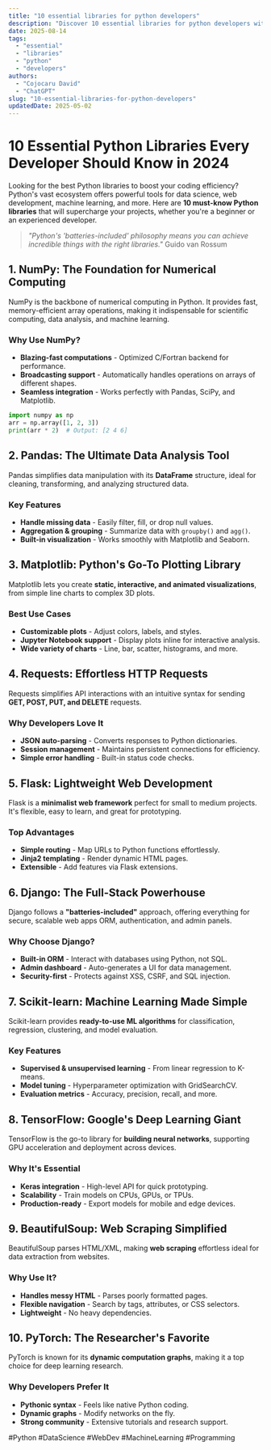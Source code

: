```yaml
---
title: "10 essential libraries for python developers"
description: "Discover 10 essential libraries for python developers with this in-depth guide, providing actionable insights and practical tips to boost your knowledge and results."
date: 2025-08-14
tags:
  - "essential"
  - "libraries"
  - "python"
  - "developers"
authors:
  - "Cojocaru David"
  - "ChatGPT"
slug: "10-essential-libraries-for-python-developers"
updatedDate: 2025-05-02
---
```


# 10 Essential Python Libraries Every Developer Should Know in 2024  

Looking for the best Python libraries to boost your coding efficiency? Python's vast ecosystem offers powerful tools for data science, web development, machine learning, and more. Here are **10 must-know Python libraries** that will supercharge your projects, whether you're a beginner or an experienced developer.  

> *"Python's 'batteries-included' philosophy means you can achieve incredible things with the right libraries."*   Guido van Rossum  

## 1. NumPy: The Foundation for Numerical Computing  

NumPy is the backbone of numerical computing in Python. It provides fast, memory-efficient array operations, making it indispensable for scientific computing, data analysis, and machine learning.  

### Why Use NumPy?  
- **Blazing-fast computations** - Optimized C/Fortran backend for performance.  
- **Broadcasting support** - Automatically handles operations on arrays of different shapes.  
- **Seamless integration** - Works perfectly with Pandas, SciPy, and Matplotlib.  

```python
import numpy as np  
arr = np.array([1, 2, 3])  
print(arr * 2)  # Output: [2 4 6]  
```  

## 2. Pandas: The Ultimate Data Analysis Tool  

Pandas simplifies data manipulation with its **DataFrame** structure, ideal for cleaning, transforming, and analyzing structured data.  

### Key Features  
- **Handle missing data** - Easily filter, fill, or drop null values.  
- **Aggregation & grouping** - Summarize data with `groupby()` and `agg()`.  
- **Built-in visualization** - Works smoothly with Matplotlib and Seaborn.  

## 3. Matplotlib: Python's Go-To Plotting Library  

Matplotlib lets you create **static, interactive, and animated visualizations**, from simple line charts to complex 3D plots.  

### Best Use Cases  
- **Customizable plots** - Adjust colors, labels, and styles.  
- **Jupyter Notebook support** - Display plots inline for interactive analysis.  
- **Wide variety of charts** - Line, bar, scatter, histograms, and more.  

## 4. Requests: Effortless HTTP Requests  

Requests simplifies API interactions with an intuitive syntax for sending **GET, POST, PUT, and DELETE** requests.  

### Why Developers Love It  
- **JSON auto-parsing** - Converts responses to Python dictionaries.  
- **Session management** - Maintains persistent connections for efficiency.  
- **Simple error handling** - Built-in status code checks.  

## 5. Flask: Lightweight Web Development  

Flask is a **minimalist web framework** perfect for small to medium projects. It's flexible, easy to learn, and great for prototyping.  

### Top Advantages  
- **Simple routing** - Map URLs to Python functions effortlessly.  
- **Jinja2 templating** - Render dynamic HTML pages.  
- **Extensible** - Add features via Flask extensions.  

## 6. Django: The Full-Stack Powerhouse  

Django follows a **"batteries-included"** approach, offering everything for secure, scalable web apps ORM, authentication, and admin panels.  

### Why Choose Django?  
- **Built-in ORM** - Interact with databases using Python, not SQL.  
- **Admin dashboard** - Auto-generates a UI for data management.  
- **Security-first** - Protects against XSS, CSRF, and SQL injection.  

## 7. Scikit-learn: Machine Learning Made Simple  

Scikit-learn provides **ready-to-use ML algorithms** for classification, regression, clustering, and model evaluation.  

### Key Features  
- **Supervised & unsupervised learning** - From linear regression to K-means.  
- **Model tuning** - Hyperparameter optimization with GridSearchCV.  
- **Evaluation metrics** - Accuracy, precision, recall, and more.  

## 8. TensorFlow: Google's Deep Learning Giant  

TensorFlow is the go-to library for **building neural networks**, supporting GPU acceleration and deployment across devices.  

### Why It's Essential  
- **Keras integration** - High-level API for quick prototyping.  
- **Scalability** - Train models on CPUs, GPUs, or TPUs.  
- **Production-ready** - Export models for mobile and edge devices.  

## 9. BeautifulSoup: Web Scraping Simplified  

BeautifulSoup parses HTML/XML, making **web scraping** effortless ideal for data extraction from websites.  

### Why Use It?  
- **Handles messy HTML** - Parses poorly formatted pages.  
- **Flexible navigation** - Search by tags, attributes, or CSS selectors.  
- **Lightweight** - No heavy dependencies.  

## 10. PyTorch: The Researcher's Favorite  

PyTorch is known for its **dynamic computation graphs**, making it a top choice for deep learning research.  

### Why Developers Prefer It  
- **Pythonic syntax** - Feels like native Python coding.  
- **Dynamic graphs** - Modify networks on the fly.  
- **Strong community** - Extensive tutorials and research support.  

#Python #DataScience #WebDev #MachineLearning #Programming